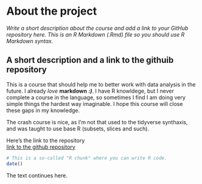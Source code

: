 
# About the project

*Write a short description about the course and add a link to your GitHub repository here. This is an R Markdown (.Rmd) file so you should use R Markdown syntax.*

## A short description and a link to the githuib repository

This is a course that should help me to better work with data analysis in the future. I already *love* __markdown__ ***:)***. I have R knowldege, but I never complete a course in the language, so sometimes I find I am doing very simple things the hardest way imaginable. I hope this course will close these gaps in my knowledge.


The crash course is nice, as I'm not that used to the tidyverse synthaxis, and was taught to use base R (subsets, slices and such).


Here's the link to the repository\
[link to the github repository](https://github.com/crastr/IODS-project)


```r
# This is a so-called "R chunk" where you can write R code.
date()
```
The text continues here.

